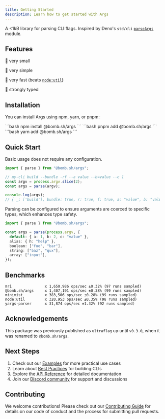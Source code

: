```yaml
---
title: Getting Started
description: Learn how to get started with Args
---
```



A &lt;1kB library for parsing CLI flags. Inspired by Deno's `std/cli` [`parseArgs`](https://github.com/denoland/std/blob/main/cli/parse_args.ts) module.

## Features

🤏 very small

🍃 very simple

🏃 very fast (beats [`node:util`](https://nodejs.org/api/util.html#utilparseargsconfig))

🔏 strongly typed

## Installation

You can install Args using npm, yarn, or pnpm:

<Tabs>
    <TabItem label="npm" icon="seti:npm">
        ```bash
        npm install @bomb.sh/args
        ```
    </TabItem>
    <TabItem label="pnpm" icon="pnpm">
        ```bash
        pnpm add @bomb.sh/args
        ```
    </TabItem>
    <TabItem label="Yarn" icon="seti:yarn">
        ```bash
        yarn add @bomb.sh/args
        ```
    </TabItem>
</Tabs>


## Quick Start

Basic usage does not require any configuration.

```ts twoslash
import { parse } from "@bomb.sh/args";

// my-cli build --bundle -rf --a value --b=value --c 1
const argv = process.argv.slice(2);
const args = parse(argv);

console.log(args);
// { _: ['build'], bundle: true, r: true, f: true, a: "value", b: "value", c: 1 }
```

Parsing can be configured to ensure arguments are coerced to specific types, which enhances type safety.

```ts twoslash
import { parse } from "@bomb.sh/args";

const args = parse(process.argv, {
  default: { a: 1, b: 2, c: "value" },
  alias: { h: "help" },
  boolean: ["foo", "bar"],
  string: ["baz", "qux"],
  array: ["input"],
});
```

## Benchmarks

```
mri               x 1,650,986 ops/sec ±0.32% (97 runs sampled)
@bomb.sh/args     x 1,407,191 ops/sec ±0.38% (99 runs sampled)
minimist          x 383,506 ops/sec ±0.28% (99 runs sampled)
node:util         x 320,953 ops/sec ±0.35% (98 runs sampled)
yargs-parser      x 31,874 ops/sec ±1.32% (92 runs sampled)
```

## Acknowledgements

This package was previously published as `ultraflag` up until `v0.3.0`, when it was renamed to `@bomb.sh/args`.

## Next Steps

1. Check out our [Examples](/docs/args/guides/examples) for more practical use cases
2. Learn about [Best Practices](/docs/args/guides/best-practices) for building CLIs
3. Explore the [API Reference](/docs/args/api) for detailed documentation
4. Join our [Discord community](https://bomb.sh/chat) for support and discussions

## Contributing

We welcome contributions! Please check out our [Contributing Guide](/contributing) for details on our code of conduct and the process for submitting pull requests.
